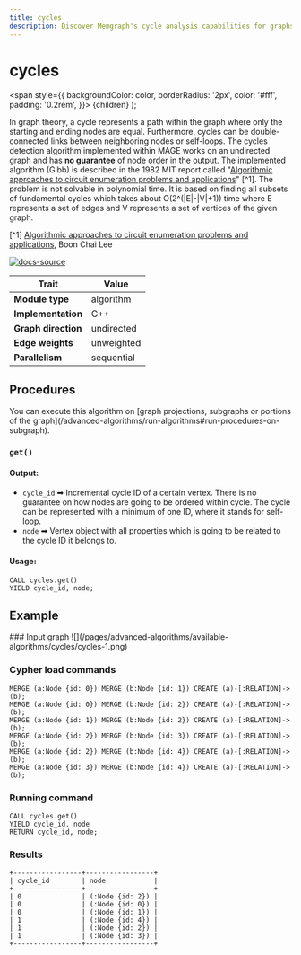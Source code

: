 ```yaml
---
title: cycles
description: Discover Memgraph's cycle analysis capabilities for graphs. Enhance your understanding of identifying and analyzing cycles within graphs, and much more. 
---
```



# cycles

  <span
    style={{
      backgroundColor: color,
      borderRadius: '2px',
      color: '#fff',
      padding: '0.2rem',
    }}>
    {children}
  </span>
);

In graph theory, a cycle represents a path within the graph where only the starting and ending nodes are equal. Furthermore, cycles can be double-connected links between neighboring nodes or self-loops. The cycles detection algorithm implemented within MAGE works on an undirected graph and has **no guarantee** of node order in the output. The implemented algorithm (Gibb) is described in the 1982 MIT report called "[Algorithmic approaches to circuit enumeration problems and applications](http://hdl.handle.net/1721.1/68106)" [^1]. The problem is not solvable in polynomial time. It is based on finding all subsets of fundamental cycles which takes about O(2^(|E|-|V|+1)) time where E represents a set of edges and V represents a set of vertices of the given graph.

[^1] [Algorithmic approaches to circuit enumeration problems and applications](http://hdl.handle.net/1721.1/68106), Boon Chai Lee

[![docs-source](https://img.shields.io/badge/source-cycles-FB6E00?logo=github&style=for-the-badge)](https://github.com/memgraph/mage/blob/main/cpp/cycles_module/cycles_module.cpp)

| Trait               | Value                                                 |
| ------------------- | ----------------------------------------------------- |
| **Module type**     | algorithm  |
| **Implementation**  | C++        |
| **Graph direction** | undirected |
| **Edge weights**    | unweighted |
| **Parallelism**     | sequential |

## Procedures

<Callout type="info">
You can execute this algorithm on [graph projections, subgraphs or portions of the graph](/advanced-algorithms/run-algorithms#run-procedures-on-subgraph).
</Callout>

### `get()`

#### Output:

* `cycle_id` ➡ Incremental cycle ID of a certain vertex. There is no guarantee on how nodes are going to be ordered within cycle. The cycle can be represented with a minimum of one ID, where it stands for self-loop.
* `node` ➡ Vertex object with all properties which is going to be related to the cycle ID it belongs to.

#### Usage:
```cypher
CALL cycles.get()
YIELD cycle_id, node;
```

## Example

<Steps>
### Input graph
![](/pages/advanced-algorithms/available-algorithms/cycles/cycles-1.png)

### Cypher load commands
```cypher
MERGE (a:Node {id: 0}) MERGE (b:Node {id: 1}) CREATE (a)-[:RELATION]->(b);
MERGE (a:Node {id: 0}) MERGE (b:Node {id: 2}) CREATE (a)-[:RELATION]->(b);
MERGE (a:Node {id: 1}) MERGE (b:Node {id: 2}) CREATE (a)-[:RELATION]->(b);
MERGE (a:Node {id: 2}) MERGE (b:Node {id: 3}) CREATE (a)-[:RELATION]->(b);
MERGE (a:Node {id: 2}) MERGE (b:Node {id: 4}) CREATE (a)-[:RELATION]->(b);
MERGE (a:Node {id: 3}) MERGE (b:Node {id: 4}) CREATE (a)-[:RELATION]->(b);
```

### Running command
```cypher
CALL cycles.get()
YIELD cycle_id, node
RETURN cycle_id, node;
```

### Results
```plaintext
+-----------------+-----------------+
| cycle_id        | node            |
+-----------------+-----------------+
| 0               | (:Node {id: 2}) |
| 0               | (:Node {id: 0}) |
| 0               | (:Node {id: 1}) |
| 1               | (:Node {id: 4}) |
| 1               | (:Node {id: 2}) |
| 1               | (:Node {id: 3}) |
+-----------------+-----------------+
```
</Steps>


